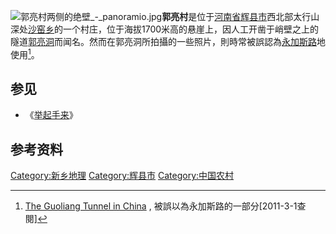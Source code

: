 [[File:郭亮村两侧的绝壁_-_panoramio.jpg|thumb]]'''郭亮村'''是位于[[河南省|河南省]][[辉县市|辉县市]]西北部太行山深处[[沙窑乡|沙窑乡]]的一个村庄，位于海拔1700米高的悬崖上，因人工开凿于峭壁之上的隧道[[郭亮洞|郭亮洞]]而闻名。然而在郭亮洞所拍攝的一些照片，則時常被誤認為[[永加斯路|永加斯路]]地使用<ref>[http://www.ssqq.com/ARCHIVE/vinlin27a.htm The Guoliang Tunnel in China] {{webarchive|url=https://web.archive.org/web/20100102172339/http://ssqq.com/archive/vinlin27a.htm |date=2010-01-02 }}, 被誤以為永加斯路的一部分[2011-3-1查閱]</ref>。

==参见==
*《[[举起手来|举起手来]]》

==参考资料==
{{reflist}}

{{HeNan-stub}}

[[Category:新乡地理|Category:新乡地理]]
[[Category:辉县市|Category:辉县市]]
[[Category:中国农村|Category:中国农村]]